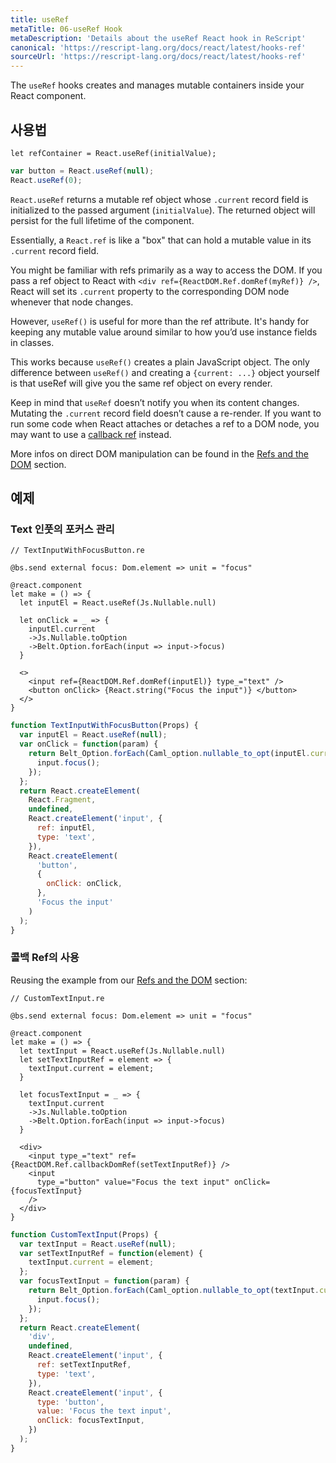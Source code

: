 ```yaml
---
title: useRef
metaTitle: 06-useRef Hook
metaDescription: 'Details about the useRef React hook in ReScript'
canonical: 'https://rescript-lang.org/docs/react/latest/hooks-ref'
sourceUrl: 'https://rescript-lang.org/docs/react/latest/hooks-ref'
---
```


The `useRef` hooks creates and manages mutable containers inside your React component.

## 사용법

```reason
let refContainer = React.useRef(initialValue);
```

```js
var button = React.useRef(null);
React.useRef(0);
```

`React.useRef` returns a mutable ref object whose `.current` record field is initialized to the passed argument (`initialValue`). The returned object will persist for the full lifetime of the component.

Essentially, a `React.ref` is like a "box" that can hold a mutable value in its `.current` record field.

You might be familiar with refs primarily as a way to access the DOM. If you pass a ref object to React with `<div ref={ReactDOM.Ref.domRef(myRef)} />`, React will set its `.current` property to the corresponding DOM node whenever that node changes.

However, `useRef()` is useful for more than the ref attribute. It's handy for keeping any mutable value around similar to how you’d use instance fields in classes.

This works because `useRef()` creates a plain JavaScript object. The only difference between `useRef()` and creating a `{current: ...}` object yourself is that useRef will give you the same ref object on every render.

Keep in mind that `useRef` doesn’t notify you when its content changes. Mutating the `.current` record field doesn’t cause a re-render. If you want to run some code when React attaches or detaches a ref to a DOM node, you may want to use a [callback ref](./refs-and-the-dom#callback-refs) instead.

More infos on direct DOM manipulation can be found in the [Refs and the DOM](./refs-and-the-dom) section.

## 예제

### Text 인풋의 포커스 관리

```reason
// TextInputWithFocusButton.re

@bs.send external focus: Dom.element => unit = "focus"

@react.component
let make = () => {
  let inputEl = React.useRef(Js.Nullable.null)

  let onClick = _ => {
    inputEl.current
    ->Js.Nullable.toOption
    ->Belt.Option.forEach(input => input->focus)
  }

  <>
    <input ref={ReactDOM.Ref.domRef(inputEl)} type_="text" />
    <button onClick> {React.string("Focus the input")} </button>
  </>
}
```

```js
function TextInputWithFocusButton(Props) {
  var inputEl = React.useRef(null);
  var onClick = function(param) {
    return Belt_Option.forEach(Caml_option.nullable_to_opt(inputEl.current), function(input) {
      input.focus();
    });
  };
  return React.createElement(
    React.Fragment,
    undefined,
    React.createElement('input', {
      ref: inputEl,
      type: 'text',
    }),
    React.createElement(
      'button',
      {
        onClick: onClick,
      },
      'Focus the input'
    )
  );
}
```

### 콜백 Ref의 사용

Reusing the example from our [Refs and the DOM](./refs-and-the-dom#callback-refs) section:

```reason
// CustomTextInput.re

@bs.send external focus: Dom.element => unit = "focus"

@react.component
let make = () => {
  let textInput = React.useRef(Js.Nullable.null)
  let setTextInputRef = element => {
    textInput.current = element;
  }

  let focusTextInput = _ => {
    textInput.current
    ->Js.Nullable.toOption
    ->Belt.Option.forEach(input => input->focus)
  }

  <div>
    <input type_="text" ref={ReactDOM.Ref.callbackDomRef(setTextInputRef)} />
    <input
      type_="button" value="Focus the text input" onClick={focusTextInput}
    />
  </div>
}
```

```js
function CustomTextInput(Props) {
  var textInput = React.useRef(null);
  var setTextInputRef = function(element) {
    textInput.current = element;
  };
  var focusTextInput = function(param) {
    return Belt_Option.forEach(Caml_option.nullable_to_opt(textInput.current), function(input) {
      input.focus();
    });
  };
  return React.createElement(
    'div',
    undefined,
    React.createElement('input', {
      ref: setTextInputRef,
      type: 'text',
    }),
    React.createElement('input', {
      type: 'button',
      value: 'Focus the text input',
      onClick: focusTextInput,
    })
  );
}
```
